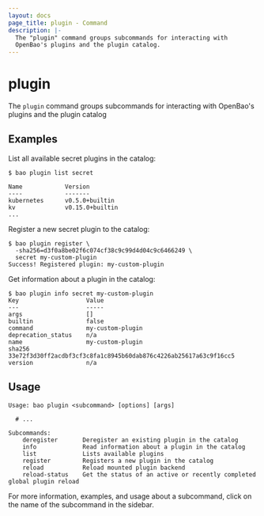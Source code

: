 ```yaml
---
layout: docs
page_title: plugin - Command
description: |-
  The "plugin" command groups subcommands for interacting with
  OpenBao's plugins and the plugin catalog.
---
```


# plugin

The `plugin` command groups subcommands for interacting with OpenBao's plugins and
the plugin catalog

## Examples

List all available secret plugins in the catalog:

```shell-session
$ bao plugin list secret

Name            Version
----            -------
kubernetes      v0.5.0+builtin
kv              v0.15.0+builtin
...
```

Register a new secret plugin to the catalog:

```shell-session
$ bao plugin register \
  -sha256=d3f0a8be02f6c074cf38c9c99d4d04c9c6466249 \
  secret my-custom-plugin
Success! Registered plugin: my-custom-plugin
```

Get information about a plugin in the catalog:

```shell-session
$ bao plugin info secret my-custom-plugin
Key                   Value
---                   -----
args                  []
builtin               false
command               my-custom-plugin
deprecation_status    n/a
name                  my-custom-plugin
sha256                33e72f3d30ff2acdbf3cf3c8fa1c8945b60dab876c4226ab25617a63c9f16cc5
version               n/a
```

## Usage

```text
Usage: bao plugin <subcommand> [options] [args]

  # ...

Subcommands:
    deregister       Deregister an existing plugin in the catalog
    info             Read information about a plugin in the catalog
    list             Lists available plugins
    register         Registers a new plugin in the catalog
    reload           Reload mounted plugin backend
    reload-status    Get the status of an active or recently completed global plugin reload
```

For more information, examples, and usage about a subcommand, click on the name
of the subcommand in the sidebar.
